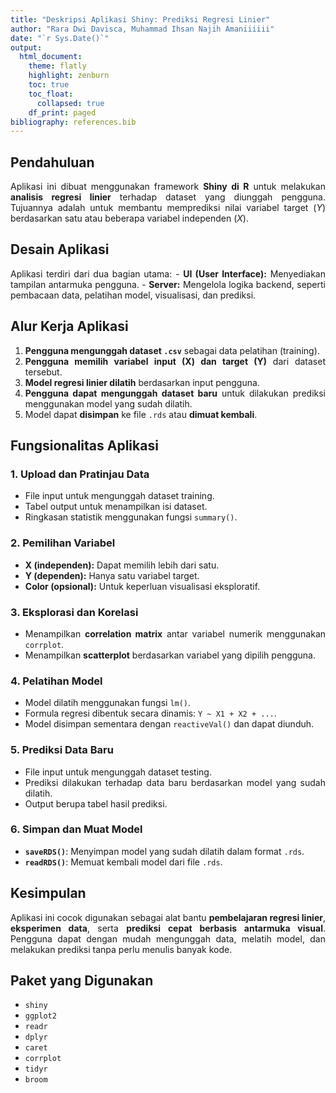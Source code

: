 ```yaml
---
title: "Deskripsi Aplikasi Shiny: Prediksi Regresi Linier"
author: "Rara Dwi Davisca, Muhammad Ihsan Najih Amaniiiiii"
date: "`r Sys.Date()`"
output: 
  html_document:
    theme: flatly
    highlight: zenburn
    toc: true
    toc_float:
      collapsed: true
    df_print: paged
bibliography: references.bib
---
```


```{=html}
<style>
body{
text-align: justify}
</style>
```


## Pendahuluan

Aplikasi ini dibuat menggunakan framework **Shiny di R** untuk melakukan **analisis regresi linier** terhadap dataset yang diunggah pengguna. Tujuannya adalah untuk membantu memprediksi nilai variabel target (*Y*) berdasarkan satu atau beberapa variabel independen (*X*).


## Desain Aplikasi

Aplikasi terdiri dari dua bagian utama:
- **UI (User Interface):** Menyediakan tampilan antarmuka pengguna.
- **Server:** Mengelola logika backend, seperti pembacaan data, pelatihan model, visualisasi, dan prediksi.


## Alur Kerja Aplikasi

1. **Pengguna mengunggah dataset `.csv`** sebagai data pelatihan (training).
2. **Pengguna memilih variabel input (X) dan target (Y)** dari dataset tersebut.
3. **Model regresi linier dilatih** berdasarkan input pengguna.
4. **Pengguna dapat mengunggah dataset baru** untuk dilakukan prediksi menggunakan model yang sudah dilatih.
5. Model dapat **disimpan** ke file `.rds` atau **dimuat kembali**.

## Fungsionalitas Aplikasi

### 1. Upload dan Pratinjau Data

- File input untuk mengunggah dataset training.
- Tabel output untuk menampilkan isi dataset.
- Ringkasan statistik menggunakan fungsi `summary()`.

### 2. Pemilihan Variabel

- **X (independen):** Dapat memilih lebih dari satu.
- **Y (dependen):** Hanya satu variabel target.
- **Color (opsional):** Untuk keperluan visualisasi eksploratif.

### 3. Eksplorasi dan Korelasi

- Menampilkan **correlation matrix** antar variabel numerik menggunakan `corrplot`.
- Menampilkan **scatterplot** berdasarkan variabel yang dipilih pengguna.

### 4. Pelatihan Model

- Model dilatih menggunakan fungsi `lm()`.
- Formula regresi dibentuk secara dinamis: `Y ~ X1 + X2 + ...`.
- Model disimpan sementara dengan `reactiveVal()` dan dapat diunduh.

### 5. Prediksi Data Baru

- File input untuk mengunggah dataset testing.
- Prediksi dilakukan terhadap data baru berdasarkan model yang sudah dilatih.
- Output berupa tabel hasil prediksi.

### 6. Simpan dan Muat Model

- **`saveRDS()`**: Menyimpan model yang sudah dilatih dalam format `.rds`.
- **`readRDS()`**: Memuat kembali model dari file `.rds`.

## Kesimpulan

Aplikasi ini cocok digunakan sebagai alat bantu **pembelajaran regresi linier**, **eksperimen data**, serta **prediksi cepat berbasis antarmuka visual**. Pengguna dapat dengan mudah mengunggah data, melatih model, dan melakukan prediksi tanpa perlu menulis banyak kode.

## Paket yang Digunakan

- `shiny`
- `ggplot2`
- `readr`
- `dplyr`
- `caret`
- `corrplot`
- `tidyr`
- `broom`